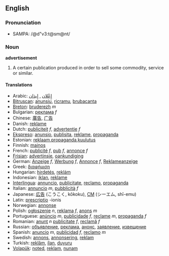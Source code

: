 ==English==
===Pronunciation===
*SAMPA: /@d"v3:t@sm@nt/
===Noun===
'''advertisement'''

#A certain publication produced in order to sell some commodity, service or similar.

====Translations====
*Arabic: [[إِعْلان]] , [[إِيذان]]
*[[Bitruscan]]: [[anunsiu]], [[ricramu]], [[brubacanta]]
*[[Breton]]: [[bruderezh]] ''m''
*Bulgarian: [[реклама]] ''f''
*Chinese: [[廣告]], [[广告]]
*Danish: [[reklame]]
*Dutch: [[publiciteit]] ''f'', [[advertentie]] ''f''
*[[Ekspreso]]: [[anunsio]], [[publisita]], [[reklame]], [[propaganda]]
*Estonian: [[reklaam]],[[propaganda]],[[kuulutus]]
*Finnish: [[mainos]]
*French: [[publicité]] ''f'', [[pub]] ''f'', [[annonce]] ''f''
*[[Frisian]]: [[advertinsje]], [[oankundiging]]
*German: [[Anzeige]] ''f'', [[Werbung]] ''f'', [[Annonce]] ''f'', [[Reklameanzeige]]
*Greek: [[διαφήμιση]]
*Hungarian: [[hirdetés]], [[reklám]]
*Indonesian: [[iklan]], [[reklame]]
*[[Interlingua]]: [[annuncio]], [[publicitate]], [[reclamo]], [[propaganda]]
*Italian: [[annuncio]] ''m'', [[pubblicità]] ''f''
*Japanese: [[広告]] (こうこく, kōkoku), [[CM]] (シーエム, shī-emu)
*Latin: [[prescriptio]] -ionis
*Norwegian: [[annonse]]
*Polish: [[ogłoszenie]] ''n'', [[reklama]] ''f'', [[anons]] ''m''
*Portuguese: [[anúncio]] ''m'', [[publicidade]] ''f'', [[reclame]] ''m'', [[propaganda]] ''f''
*Romanian: [[anunţ]] ''n'' [[publicitate]] ''f'', [[reclamă]] ''f'' 
*Russian: [[объявление]], [[реклама]], [[анонс]], [[заявление]], [[извещение]]
*Spanish:  [[anuncio]] ''m'',  [[publicidad]] ''f'', [[reclamo]] ''m''
*Swedish: [[annons]], [[annonsering]], [[reklam]]
*Turkish: [[reklâm]], [[ílan]], [[duyuru]]
*[[Volapük]]: [[noted]], [[reklam]], [[nunam]]